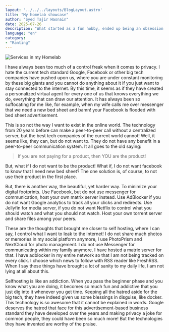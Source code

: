 ```yaml
---
layout: '../../../layouts/BlogLayout.astro'
title: "My homelab showcase"
author: "Syed Tajir Hasnain"
date: 2025-07-26
description: "What started as a fun hobby, ended up being an obsession to selfhosting"
language: "en"
category: 
- "Ranting"
---
```



<img src="/img/homelab.png" style="max-width: 40vw; max-height: 60vh; object-fit: cover;" alt="Services in my Homelab"/>

I have always been too much of a control freak when it comes to privacy. I hate the current tech standard Google, Facebook or other big tech companies have pushed upon us, where you are under constant monitoring by these big giants and you cannot do anything about it if you just want to stay connected to the internet. By this time, it seems as if they have created a personalized virtual agent for every one of us that knows everything we do, everything that can draw our attention. It has always been so suffocating for me like, for example, when my wife calls me over messenger that we need a new bed sheet and bamn! your Facebook is flooded with bed sheet advertisement.

This is so not the way I want to exist in the online world. The technology from 20 years before can make a peer-to-peer call without a centralized server, but the best tech companies of the current world cannot! Well, it seems like, they can, but do not want to. They do not have any benefit in a peer-to-peer communication system. It all goes to the old saying:
> If you are not paying for a product, then YOU are the product!

But, what if I do not want to be the product! What if, I do not want facebook to know that I need new bed sheet? The one solution is, of course, to not use their product in the first place. 

But, there is another way, the beautiful, yet harder way. To minimize your digital footprints. Use Facebook, but do not use messenger for communication, host your own matrix server instead. Use AdBlocker if you do not want Google analytics to track all your clicks and redirects. Use Jellyfin for media server, if you do not want Netflix to control what you should watch and what you should not watch. Host your own torrent server and share files among your peers. 

These are the thoughts that brought me closer to self hosting, where I can say, I control what I want to leak to the internet! I do not share much photos or memories in my social platform anymore, I use PhotoPrism and NextCloud for photo management. I do not use Messenger for communicating within my family anymore. I have hosted a matrix server for that. I have adblocker in my entire network so that I am not being tracked on every click. I choose which news to follow with RSS reader like FreshRSS. When I say these things have brought a lot of sanity to my daily life, I am not lying at all about this.


Selfhosting is like an addiction. When you pass the beginner phase and you know what you are doing, it becomes so much fun and addictive that you just dig into it whenever you get time. Keeping all the hatred aside for the big tech, they have indeed given us some blessings in disguise, like docker. This technology is so awesome that it cannot be explained in words. Google deserves the hatred that face for this advertisement-based business standard they have developed over the years and making privacy a joke for common people, they could have been so much more! But the technologies they have invented are worthy of the praise.

<script src="https://utteranc.es/client.js"
        repo="tajirhas9/portfolio"
        issue-number="4"
        label="blog"
        theme="github-light"
        crossorigin="anonymous"
        async>
</script>
